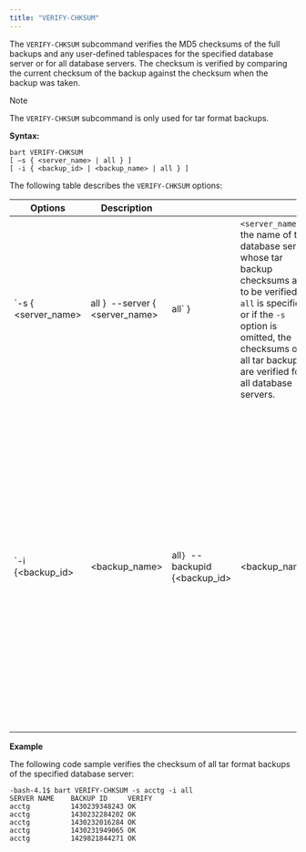```yaml
---
title: "VERIFY-CHKSUM"
---
```


The `VERIFY-CHKSUM` subcommand verifies the MD5 checksums of the full backups and any user-defined tablespaces for the specified database server or for all database servers. The checksum is verified by comparing the current checksum of the backup against the checksum when the backup was taken.

<div class="note">

<div class="title">

Note

</div>

The `VERIFY-CHKSUM` subcommand is only used for tar format backups.

</div>

**Syntax:**

```text
bart VERIFY-CHKSUM
[ –s { <server_name> | all } ]
[ -i { <backup_id> | <backup_name> | all } ]
```

The following table describes the `VERIFY-CHKSUM` options:

| Options                 | Description                         |                                   |                                                                                                                                                                                                                                   |         |                                                                                                                                                                                                                                                                                                                                                                 |
| ----------------------- | ----------------------------------- | --------------------------------- | --------------------------------------------------------------------------------------------------------------------------------------------------------------------------------------------------------------------------------- | ------- | --------------------------------------------------------------------------------------------------------------------------------------------------------------------------------------------------------------------------------------------------------------------------------------------------------------------------------------------------------------- |
| \`-s { &lt;server_name> | all }` `--server { &lt;server_name> | all\` }                           | `<server_name>` is the name of the database server whose tar backup checksums are to be verified. If `all` is specified or if the `-s` option is omitted, the checksums of all tar backups are verified for all database servers. |         |                                                                                                                                                                                                                                                                                                                                                                 |
| \`-i {&lt;backup_id>    | &lt;backup_name>                    | all`} `--backupid {&lt;backup_id> | &lt;backup_name>                                                                                                                                                                                                                  | all\` } | `<backup_id>` is the backup identifier of a tar format full backup whose checksum is to be verified along with any user-defined tablespaces. `<backup_name>` is the user-defined alphanumeric name for the full backup. If `all` is specified or if the `-i` option is omitted, the checksums of all tar backups for the relevant database server are verified. |

**Example**

The following code sample verifies the checksum of all tar format backups of the specified database server:

```text
-bash-4.1$ bart VERIFY-CHKSUM -s acctg -i all
SERVER NAME    BACKUP ID     VERIFY
acctg          1430239348243 OK
acctg          1430232284202 OK
acctg          1430232016284 OK
acctg          1430231949065 OK
acctg          1429821844271 OK
```
